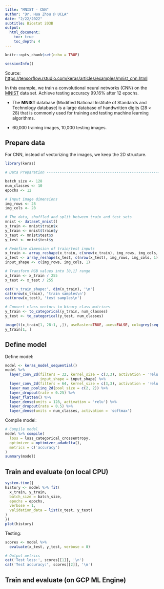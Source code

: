 ```yaml
---
title: "MNIST - CNN"
author: "Dr. Hua Zhou @ UCLA"
date: "2/22/2022"
subtitle: Biostat 203B
output: 
  html_document:
    toc: true
    toc_depth: 4
---
```


```r
knitr::opts_chunk$set(echo = TRUE)
```

```r
sessionInfo()
```

Source: <https://tensorflow.rstudio.com/keras/articles/examples/mnist_cnn.html>

In this example, we train a convolutional neural networks (CNN) on the [MNIST](https://en.wikipedia.org/wiki/MNIST_database) data set. Achieve testing accuracy 99.16% after 12 epochs.

- The **MNIST** database (Modified National Institute of Standards and Technology database) is a large database of handwritten digits ($28 \times 28$) that is commonly used for training and testing machine learning algorithms.

- 60,000 training images, 10,000 testing images. 

## Prepare data

For CNN, instead of vectorizing the images, we keep the 2D structure.
```r
library(keras)

# Data Preparation -----------------------------------------------------

batch_size <- 128
num_classes <- 10
epochs <- 12

# Input image dimensions
img_rows <- 28
img_cols <- 28

# The data, shuffled and split between train and test sets
mnist <- dataset_mnist()
x_train <- mnist$train$x
y_train <- mnist$train$y
x_test <- mnist$test$x
y_test <- mnist$test$y

# Redefine dimension of train/test inputs
x_train <- array_reshape(x_train, c(nrow(x_train), img_rows, img_cols, 1))
x_test <- array_reshape(x_test, c(nrow(x_test), img_rows, img_cols, 1))
input_shape <- c(img_rows, img_cols, 1)

# Transform RGB values into [0,1] range
x_train <- x_train / 255
x_test <- x_test / 255

cat('x_train_shape:', dim(x_train), '\n')
cat(nrow(x_train), 'train samples\n')
cat(nrow(x_test), 'test samples\n')

# Convert class vectors to binary class matrices
y_train <- to_categorical(y_train, num_classes)
y_test <- to_categorical(y_test, num_classes)
```
```r
image(t(x_train[1, 28:1, ,]), useRaster=TRUE, axes=FALSE, col=grey(seq(0, 1, length = 256)))
y_train[1, ]
```

## Define model

Define model:
```r
model <- keras_model_sequential()
model %>%
  layer_conv_2d(filters = 32, kernel_size = c(3,3), activation = 'relu',
                input_shape = input_shape) %>% 
  layer_conv_2d(filters = 64, kernel_size = c(3,3), activation = 'relu') %>% 
  layer_max_pooling_2d(pool_size = c(2, 2)) %>% 
  layer_dropout(rate = 0.25) %>% 
  layer_flatten() %>% 
  layer_dense(units = 128, activation = 'relu') %>% 
  layer_dropout(rate = 0.5) %>% 
  layer_dense(units = num_classes, activation = 'softmax')
```
Compile model:
```r
# Compile model
model %>% compile(
  loss = loss_categorical_crossentropy,
  optimizer = optimizer_adadelta(),
  metrics = c('accuracy')
)
summary(model)
```

## Train and evaluate (on local CPU)

```r
system.time({
history <- model %>% fit(
  x_train, y_train,
  batch_size = batch_size,
  epochs = epochs,
  verbose = 1,
  validation_data = list(x_test, y_test)
)
})
plot(history)
```

Testing:
```r
scores <- model %>% 
  evaluate(x_test, y_test, verbose = 0)

# Output metrics
cat('Test loss:', scores[[1]], '\n')
cat('Test accuracy:', scores[[2]], '\n')
```

## Train and evaluate (on GCP ML Engine)

